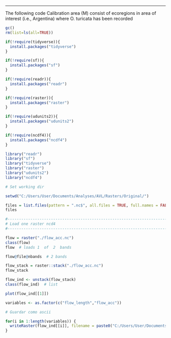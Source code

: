 ----------
The following code Calibration area (M) consist of ecoregions in area of interest (i.e., Argentina) where O. turicata has been recorded

``` r
gc()
rm(list=ls(all=TRUE))

if(!require(tidyverse)){
  install.packages("tidyverse")
}

if(!require(sf)){
  install.packages("sf")
}

if(!require(readr)){
  install.packages("readr")
}

if(!require(raster)){
  install.packages("raster")
}

if(!require(udunits2)){
  install.packages("udunits2")
}

if(!require(ncdf4)){
  install.packages("ncdf4")
}

library("readr")
library("sf")
library("tidyverse")
library("raster")
library("udunits2")
library("ncdf4")

# Set working dir

setwd("C:/Users/User/Documents/Analyses/AVL/Rasters/Original/") 

files = list.files(pattern = ".nc$", all.files = TRUE, full.names = FALSE)
files 

#------------------------------------------------------------------------------------
# Load one raster ncd4
#------------------------------------------------------------------------------------

flow = raster("./flow_acc.nc")
class(flow)
flow  # loads 1  of  2  bands

flow@file@nbands  # 2 bands

flow_stack = raster::stack("./flow_acc.nc")
flow_stack

flow_ind <- unstack(flow_stack)
class(flow_ind)  # list

plot(flow_ind[[1]])

variables <- as.factor(c("flow_length","flow_acc"))

# Guardar como ascii

for(i in 1:length(variables)) {
  writeRaster(flow_ind[[i]], filename = paste0("C:/Users/User/Documents/Analyses/AVL/Rasters/ascii/", variables[i]), format = "ascii")
}

```

